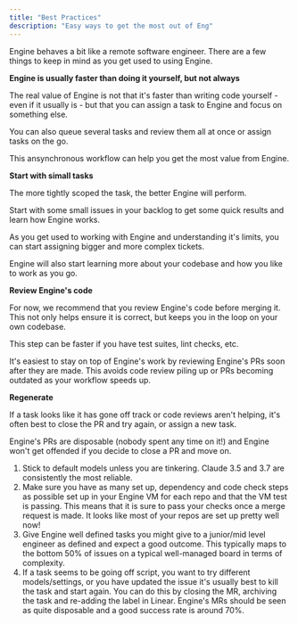 ```yaml
---
title: "Best Practices"
description: "Easy ways to get the most out of Eng"
---
```


Engine behaves a bit like a remote software engineer. There are a few things to keep in mind as you get used to using Engine.

<Icon icon="timer" /> **Engine is usually faster than doing it yourself, but not always**

The real value of Engine is not that it's faster than writing code yourself - even if it usually is - but that you can assign a task to Engine and focus on something else.

You can also queue several tasks and review them all at once or assign tasks on the go.

This ansynchronous workflow can help you get the most value from Engine.

<Icon icon="arrow-up-big-small" /> **Start with simall tasks**

The more tightly scoped the task, the better Engine will perform.

Start with some small issues in your backlog to get some quick results and learn how Engine works.

As you get used to working with Engine and understanding it's limits, you can start assigning bigger and more complex tickets.

Engine will also start learning more about your codebase and how you like to work as you go.

<Icon icon="face-monocle" /> **Review Engine's code**

For now, we recommend that you review Engine's code before merging it. This not only helps ensure it is correct, but keeps you in the loop on your own codebase.

This step can be faster if you have test suites, lint checks, etc.

It's easiest to stay on top of Engine's work by reviewing Engine's PRs soon after they are made. This avoids code review piling up or PRs becoming outdated as your workflow speeds up.

<Icon icon="recycle" /> **Regenerate**

If a task looks like it has gone off track or code reviews aren't helping, it's often best to close the PR and try again, or assign a new task.

Engine's PRs are disposable (nobody spent any time on it\!) and Engine won't get offended if you decide to close a PR and move on.

1. Stick to default models unless you are tinkering. Claude 3.5 and 3.7 are consistently the most reliable.
2. Make sure you have as many set up, dependency and code check steps as possible set up in your Engine VM for each repo and that the VM test is passing. This means that it is sure to pass your checks once a merge request is made. It looks like most of your repos are set up pretty well now\!
3. Give Engine well defined tasks you might give to a junior/mid level engineer as defined and expect a good outcome. This typically maps to the bottom 50% of issues on a typical well-managed board in terms of complexity.
4. If a task seems to be going off script, you want to try different models/settings, or you have updated the issue it's usually best to kill the task and start again. You can do this by closing the MR, archiving the task and re-adding the label in Linear. Engine's MRs should be seen as quite disposable and a good success rate is around 70%.